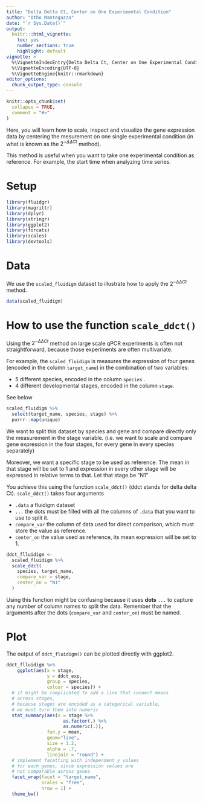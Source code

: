```yaml
---
title: "Delta Delta Ct, Center on One Experimental Condition"
author: "Otho Mantegazza"
date: "`r Sys.Date()`"
output:
  knitr:::html_vignette:
    toc: yes
    number_sections: true
    highlight: default
vignette: >
  %\VignetteIndexEntry{Delta Delta Ct, Center on One Experimental Condition}
  %\VignetteEncoding{UTF-8}
  %\VignetteEngine{knitr::rmarkdown}
editor_options: 
  chunk_output_type: console
---
```


```r
knitr::opts_chunk$set(
  collapse = TRUE,
  comment = "#>"
)
```

Here, you will learn how to scale, inspect and visualize the gene expression data by centering the mesurement on one single experimental condition (in what is known as the $2^{ - \Delta \Delta Ct}$ method).

This method is useful when you want to take one experimental condition as reference. For example, the start time when analyzing time series.

# Setup

```r
library(fluidgr)
library(magrittr)
library(dplyr)
library(stringr)
library(ggplot2)
library(forcats)
library(scales)
library(devtools)
```

# Data

We use the `scaled_fluidigm` dataset to illustrate how to apply the $2^{ - \Delta \Delta Ct}$ method.

```r
data(scaled_fluidigm)
```

# How to use the function `scale_ddct()`

Using the $2^{ - \Delta \Delta Ct}$ method on large scale qPCR experiments is often not straightforward, because those experiments are often multivariate.

For example, the `scaled_fluidigm` is measures the expression of four genes (encoded in the column `target_name`) in the combination of two variables:

- 5 different species, encoded in the column `species` .
- 4 different developmental stages, encoded in the column `stage`.

See below

```r
scaled_fluidigm %>%
  select(target_name, species, stage) %>%
  purrr::map(unique)
```


We want to split this dataset by species and gene and compare directly only the measurement in the stage variable. (i.e. we want to scale and compare gene expression in the four stages, for every gene in every species separately)

Moreover, we want a specific stage to be used as reference. The mean in that stage will be set to 1 and expression in every other stage will be expressed in relative terms to that. Let that stage be "N1"

You achieve this using the function `scale_ddct()` (ddct stands for delta delta Ct). `scale_ddct()` takes four arguments

- `.data` a fluidigm dataset
- `...` the dots must be filled with all the columns of `.data` that you want to use to split it.
- `compare_var` the column of data used for direct comparison, which must store the value as reference.
- `center_on` the value used as reference, its mean expression will be set to 1.


```r
ddct_flluidigm <- 
  scaled_fluidigm %>% 
  scale_ddct(
    species, target_name,
    compare_var = stage,
    center_on = "N1"
  )
```


Using this function might be confusing because it uses **dots** `...` to capture any number of column names to split the data. Remember that the arguments after the dots (`compare_var` and `center_on`) must be named.

# Plot 

The output of `ddct_fluidigm()` can be plotted directly with ggplot2.


```r
ddct_flluidigm %>% 
    ggplot(aes(x = stage,
               y = ddct_exp,
               group = species,
               colour = species)) +
  # it might be complicated to add a line that connect means
  # across stages,
  # because stages are encoded as a categorical variable,
  # we must turn them into numeric
  stat_summary(aes(x = stage %>%
                     as.factor(.) %>%
                     as.numeric(.)),
               fun.y = mean,
               geom="line",
               size = 1.2,
               alpha = .7,
               linejoin = "round") +
  # implement facetting with independent y values
  # for each genes, since expression values are
  # not comparable across genes
  facet_wrap(facet = "target_name",
             scales = "free",
             nrow = 1) +
  theme_bw() 
```

